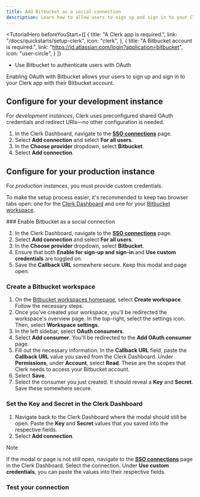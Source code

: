 ```yaml
---
title: Add Bitbucket as a social connection
description: Learn how to allow users to sign up and sign in to your Clerk app with their Bitbucket account using OAuth.
---
```


<TutorialHero
  beforeYouStart={[
    {
      title: "A Clerk app is required.",
      link: "/docs/quickstarts/setup-clerk",
      icon: "clerk",
    },
    {
      title: "A Bitbucket account is required.",
      link: "https://id.atlassian.com/login?application=bitbucket",
      icon: "user-circle",
    }
  ]}
>
  - Use Bitbucket to authenticate users with OAuth
</TutorialHero>

Enabling OAuth with Bitbucket allows your users to sign up and sign in to your Clerk app with their Bitbucket account.

## Configure for your development instance

For _development instances_, Clerk uses preconfigured shared OAuth credentials and redirect URIs—no other configuration is needed.

1. In the Clerk Dashboard, navigate to the [**SSO connections**](https://dashboard.clerk.com/last-active?path=user-authentication/sso-connections) page.
1. Select **Add connection** and select **For all users**.
1. In the **Choose provider** dropdown, select **Bitbucket**.
1. Select **Add connection**.

## Configure for your production instance

For _production instances_, you must provide custom credentials.

To make the setup process easier, it's recommended to keep two browser tabs open: one for the [Clerk Dashboard](https://dashboard.clerk.com/last-active?path=user-authentication/sso-connections) and one for your [Bitbucket workspace](https://bitbucket.org).

<Steps>
  ### Enable Bitbucket as a social connection

  1. In the Clerk Dashboard, navigate to the [**SSO connections**](https://dashboard.clerk.com/last-active?path=user-authentication/sso-connections) page.
  1. Select **Add connection** and select **For all users**.
  1. In the **Choose provider** dropdown, select **Bitbucket**.
  1. Ensure that both **Enable for sign-up and sign-in** and **Use custom credentials** are toggled on.
  1. Save the **Callback URL** somewhere secure. Keep this modal and page open.

  ### Create a Bitbucket workspace

  1. On the [Bitbucket workspaces homepage](https://bitbucket.org/account/workspaces/), select **Create workspace**. Follow the necessary steps.
  1. Once you've created your workspace, you'll be redirected the workspace's overview page. In the top-right, select the settings icon. Then, select **Workspace settings**.
  1. In the left sidebar, select **OAuth consumers**.
  1. Select **Add consumer**. You'll be redirected to the **Add OAuth consumer** page.
  1. Fill out the necessary information. In the **Callback URL** field, paste the **Callback URL** value you saved from the Clerk Dashboard. Under **Permissions**, under **Account**, select **Read**. These are the scopes that Clerk needs to access your Bitbucket account.
  1. Select **Save**.
  1. Select the consumer you just created. It should reveal a **Key** and **Secret**. Save these somewhere secure.

  ### Set the Key and Secret in the Clerk Dashboard

  1. Navigate back to the Clerk Dashboard where the modal should still be open. Paste the **Key** and **Secret** values that you saved into the respective fields.
  1. Select **Add connection**.

  > [!NOTE]
  > If the modal or page is not still open, navigate to the [**SSO connections**](https://dashboard.clerk.com/last-active?path=user-authentication/sso-connections) page in the Clerk Dashboard. Select the connection. Under **Use custom credentials**, you can paste the values into their respective fields.

  ### Test your connection

  <Include src="_partials/authentication/test-your-connection" />
</Steps>
